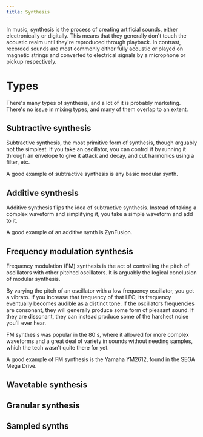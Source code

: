 ```yaml
---
title: Synthesis
---
```


In music, synthesis is the process of creating artificial sounds, either
electronically or digitally. This means that they generally don't touch the
acoustic realm until they're reproduced through playback. In contrast, recorded
sounds are most commonly either fully acoustic or played on magnetic strings
and converted to electrical signals by a microphone or pickup respectively.

# Types

There's many types of synthesis, and a lot of it is probably marketing. There's
no issue in mixing types, and many of them overlap to an extent.

## Subtractive synthesis

Subtractive synthesis, the most primitive form of synthesis, though arguably
not the simplest. If you take an oscillator, you can control it by running it
through an envelope to give it attack and decay, and cut harmonics using a
filter, etc.

A good example of subtractive synthesis is any basic modular synth.

## Additive synthesis

Additive synthesis flips the idea of subtractive synthesis. Instead of taking a
complex waveform and simplifying it, you take a simple waveform and add to it.

A good example of an additive synth is ZynFusion.

## Frequency modulation synthesis

Frequency modulation (FM) synthesis is the act of controlling the pitch of
oscillators with other pitched oscillators. It is arguably the logical
conclusion of modular synthesis.

By varying the pitch of an oscillator with a low frequency oscillator, you get
a vibrato. If you increase that frequency of that LFO, its frequency eventually
becomes audible as a distinct tone. If the oscillators frequencies are
consonant, they will generally produce some form of pleasant sound. If they are
dissonant, they can instead produce some of the harshest noise you'll ever
hear.

FM synthesis was popular in the 80's, where it allowed for more complex
waveforms and a great deal of variety in sounds without needing samples, which
the tech wasn't quite there for yet.

A good example of FM synthesis is the Yamaha YM2612, found in the SEGA Mega
Drive.

## Wavetable synthesis

## Granular synthesis

## Sampled synths
